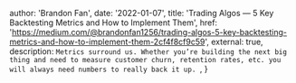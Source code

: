 
  author: 'Brandon Fan',
  date: '2022-01-07',
  title: 'Trading Algos — 5 Key Backtesting Metrics and How to Implement Them',
  href: 'https://medium.com/@brandonfan1256/trading-algos-5-key-backtesting-metrics-and-how-to-implement-them-2cf4f8cf9c59',
  external: true,
  description:
    `Metrics surround us. Whether you’re building the next big thing and need to measure customer churn, retention rates, etc. you will always need numbers to really back it up. `,
}
